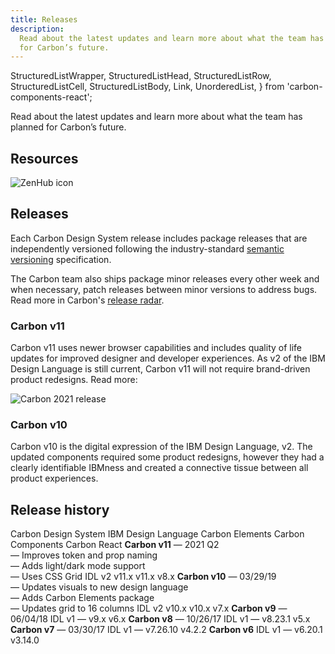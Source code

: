 ```yaml
---
title: Releases
description:
  Read about the latest updates and learn more about what the team has planned
  for Carbon’s future.
---
```


  StructuredListWrapper,
  StructuredListHead,
  StructuredListRow,
  StructuredListCell,
  StructuredListBody,
  Link,
  UnorderedList,
} from 'carbon-components-react';

<PageDescription>

Read about the latest updates and learn more about what the team has planned for
Carbon’s future.

</PageDescription>

## Resources

<Row className="resource-card-group">
<Column colMd={4} colLg={4} noGutterSm>
  <ResourceCard
    subTitle="Changelog"
    href="https://github.com/carbon-design-system/carbon/releases">
    <MdxIcon name="github" />
  </ResourceCard>
</Column>
<Column colMd={4} colLg={4} noGutterSm>
  <ResourceCard
    subTitle="Roadmap"
    href="https://app.zenhub.com/workspaces/system-squad-593830641344b813db10934d/roadmap">

![ZenHub icon](images/z-icon.svg)

  </ResourceCard>
</Column>
</Row>

## Releases

Each Carbon Design System release includes package releases that are
independently versioned following the industry-standard
[semantic versioning](https://semver.org) specification.

The Carbon team also ships package minor releases every other week and when
necessary, patch releases between minor versions to address bugs. Read more in
Carbon's
[release radar](https://github.com/carbon-design-system/carbon/wiki/Release-radar).

### Carbon v11

Carbon v11 uses newer browser capabilities and includes quality of life updates
for improved designer and developer experiences. As v2 of the IBM Design
Language is still current, Carbon v11 will not require brand-driven product
redesigns. Read more:

<Row>
<Column colLg={4} colMd={4} noGutterMdLeft>
<ArticleCard
    title="What’s coming to Carbon in 2021"
    author="Josh Black"
    date="November 12, 2020"
    href="https://medium.com/carbondesign/whats-coming-to-carbon-in-2021-39a4c7d1762a"
    >

![Carbon 2021 release](../news-and-articles/images/carbon_2021.png)

</ArticleCard>
</Column>
</Row>

### Carbon v10

Carbon v10 is the digital expression of the IBM Design Language, v2. The updated
components required some product redesigns, however they had a clearly
identifiable IBMness and created a connective tissue between all product
experiences.

## Release history

<StructuredListWrapper>
  <StructuredListHead>
    <StructuredListRow head>
      <StructuredListCell head>Carbon Design System</StructuredListCell>
      <StructuredListCell head>IBM Design Language</StructuredListCell>
      <StructuredListCell head>Carbon Elements</StructuredListCell>
      <StructuredListCell head>Carbon Components</StructuredListCell>
      <StructuredListCell head>Carbon React</StructuredListCell>
    </StructuredListRow>
  </StructuredListHead>
  <StructuredListBody>
    <StructuredListRow>
      <StructuredListCell>
        <strong>Carbon v11</strong>
        <UnorderedList>
          — 2021 Q2
          <br />
          — Improves token and prop naming
          <br />
          — Adds light/dark mode support
          <br />— Uses CSS Grid
        </UnorderedList>
      </StructuredListCell>
      <StructuredListCell>
        <Link href="https://www.ibm.com/design/language">IDL v2</Link>
      </StructuredListCell>
      <StructuredListCell>v11.x</StructuredListCell>
      <StructuredListCell>v11.x</StructuredListCell>
      <StructuredListCell>v8.x</StructuredListCell>
    </StructuredListRow>
    <StructuredListRow>
      <StructuredListCell>
        <Link href="https://www.carbondesignsystem.com">
          <strong>Carbon v10</strong>
        </Link>
        <UnorderedList>
          — 03/29/19
          <br />
          — Updates visuals to new design language
          <br />
          — Adds Carbon Elements package
          <br />— Updates grid to 16 columns
        </UnorderedList>
      </StructuredListCell>
      <StructuredListCell>
        <Link href="https://www.ibm.com/design/language">IDL v2</Link>
      </StructuredListCell>
      <StructuredListCell>
        <Link href="https://www.npmjs.com/package/@carbon/elements/v/latest">
          v10.x
        </Link>
      </StructuredListCell>
      <StructuredListCell>
        <Link href="https://www.npmjs.com/package/carbon-components/v/latest">
          v10.x
        </Link>
      </StructuredListCell>
      <StructuredListCell>
        <Link href="https://www.npmjs.com/package/carbon-components-react/v/latest">
          v7.x
        </Link>
      </StructuredListCell>
    </StructuredListRow>
    <StructuredListRow>
      <StructuredListCell>
        <Link href="https://v9.carbondesignsystem.com">
          <strong>Carbon v9</strong>
        </Link>
        <UnorderedList>— 06/04/18</UnorderedList>
      </StructuredListCell>
      <StructuredListCell>IDL v1</StructuredListCell>
      <StructuredListCell>—</StructuredListCell>
      <StructuredListCell>
        <Link href="https://www.npmjs.com/package/carbon-components/v/9.x">
          v9.x
        </Link>
      </StructuredListCell>
      <StructuredListCell>
        <Link href="https://www.npmjs.com/package/carbon-components-react/v/6.x">
          v6.x
        </Link>
      </StructuredListCell>
    </StructuredListRow>
    <StructuredListRow>
      <StructuredListCell>
        <Link href="https://v8.carbondesignsystem.com">
          <strong>Carbon v8</strong>
        </Link>
        <UnorderedList>— 10/26/17</UnorderedList>
      </StructuredListCell>
      <StructuredListCell>IDL v1</StructuredListCell>
      <StructuredListCell>—</StructuredListCell>
      <StructuredListCell>
        <Link href="https://www.npmjs.com/package/carbon-components/v/8.23.1">
          v8.23.1
        </Link>
      </StructuredListCell>
      <StructuredListCell>
        <Link href="https://www.npmjs.com/package/carbon-components-react/v/5.x">
          v5.x
        </Link>
      </StructuredListCell>
    </StructuredListRow>
    <StructuredListRow>
      <StructuredListCell>
        <Link href="https://v7.carbondesignsystem.com">
          <strong>Carbon v7</strong>
        </Link>
        <UnorderedList>— 03/30/17</UnorderedList>
      </StructuredListCell>
      <StructuredListCell>IDL v1</StructuredListCell>
      <StructuredListCell>—</StructuredListCell>
      <StructuredListCell>
        <Link href="https://www.npmjs.com/package/carbon-components/v/7.26.10">
          v7.26.10
        </Link>
      </StructuredListCell>
      <StructuredListCell>
        <Link href="https://www.npmjs.com/package/carbon-components-react/v/4.2.2">
          v4.2.2
        </Link>
      </StructuredListCell>
    </StructuredListRow>
    <StructuredListRow>
      <StructuredListCell>
        <Link href="https://v6.carbondesignsystem.com">
          <strong>Carbon v6</strong>
        </Link>
      </StructuredListCell>
      <StructuredListCell>IDL v1</StructuredListCell>
      <StructuredListCell>—</StructuredListCell>
      <StructuredListCell>
        <Link href="https://www.npmjs.com/package/carbon-components/v/6.20.1">
          v6.20.1
        </Link>
      </StructuredListCell>
      <StructuredListCell>
        <Link href="https://www.npmjs.com/package/carbon-components-react/v/3.14.0">
          v3.14.0
        </Link>
      </StructuredListCell>
    </StructuredListRow>
  </StructuredListBody>
</StructuredListWrapper>
